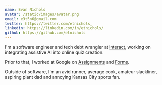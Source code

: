 ```yaml
---
name: Evan Nichols
avatar: /static/images/avatar.png
email: e3t5n6@gmail.com
twitter: https://twitter.com/etnichols_
linkedin: https://linkedin.com/in/etnichols/
github: https://github.com/etnichols
---
```


I'm a software engineer and tech debt wrangler at [Interact](https://www.tryinteract.com/), working on integrating assistive AI into online quiz creation.

Prior to that, I worked at Google on [Assignments](https://edu.google.com/intl/ALL_us/workspace-for-education/assignments/) and [Forms](https://www.google.com/forms/about/).

Outside of software, I'm an avid runner, average cook, amateur slackliner, aspiring plant dad and annoying Kansas City sports fan.
